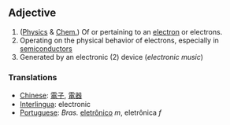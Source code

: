 ==Adjective==

#([[Physics]] & [[Chem.]]) Of or pertaining to an [[electron]] or electrons.
#Operating on the physical behavior of electrons, especially in [[semiconductor]]s
#Generated by an electronic (2) device (''electronic music'')

===Translations===
*[[Chinese]]: [[電子]], [[電器]]
*[[Interlingua]]: electronic
*[[Portuguese]]: ''Bras.'' [[eletrônico]] ''m'', eletrônica ''f''